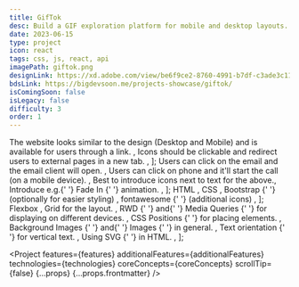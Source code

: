 ```yaml
---
title: GifTok
desc: Build a GIF exploration platform for mobile and desktop layouts.
date: 2023-06-15
type: project
icon: react
tags: css, js, react, api
imagePath: giftok.png
designLink: https://xd.adobe.com/view/be6f9ce2-8760-4991-b7df-c3ade3c11d0a-eb3c/
bdsLink: https://bigdevsoon.me/projects-showcase/giftok/
isComingSoon: false
isLegacy: false
difficulty: 3
order: 1
---
```




  <Text size="small">
    The website looks similar to the design (Desktop and Mobile) and is
    available for users through a link.
  </Text>,
  <Text size="small">
    Icons should be clickable and redirect users to external pages in a new tab.
  </Text>,
];

  <Text size="small">
    Users can click on the email and the email client will open.
  </Text>,
  <Text size="small">
    Users can click on phone and it'll start the call (on a mobile device).
  </Text>,
  <Text size="small">Best to introduce icons next to text for the above.</Text>,
  <Text size="small">
    Introduce e.g.{' '}
    <Link size="small" href="https://www.w3schools.com/w3css/w3css_animate.asp">
      Fade In
    </Link>{' '}
    animation.
  </Text>,
];

  <Text size="small">
    <Link size="small" href="https://www.w3schools.com/html/">
      HTML
    </Link>
  </Text>,
  <Text size="small">
    <Link size="small" href="https://www.w3schools.com/css/">
      CSS
    </Link>
  </Text>,
  <Text size="small">
    <Link size="small" href="https://getbootstrap.com/">
      Bootstrap
    </Link>{' '}
    (optionally for easier styling)
  </Text>,
  <Text size="small">
    <Link size="small" href="https://fontawesome.com/">
      fontawesome
    </Link>{' '}
    (additional icons)
  </Text>,
];

  <Text size="small">
    <Link
      size="small"
      href="https://css-tricks.com/snippets/css/a-guide-to-flexbox/"
    >
      Flexbox
    </Link>
    , <Link
      size="small"
      href="https://css-tricks.com/snippets/css/complete-guide-grid/"
    >
      Grid
    </Link> for the layout.
  </Text>,
  <Text size="small">
    <Link
      size="small"
      href="https://www.w3schools.com/html/html_responsive.asp"
    >
      RWD
    </Link>{' '}
    and{' '}
    <Link
      size="small"
      href="https://www.w3schools.com/css/css_rwd_mediaqueries.asp"
    >
      Media Queries
    </Link>{' '}
    for displaying on different devices.
  </Text>,
  <Text size="small">
    <Link size="small" href="https://www.w3schools.com/css/css_positioning.asp">
      CSS Positions
    </Link>{' '}
    for placing elements.
  </Text>,
  <Text size="small">
    <Link
      size="small"
      href="https://www.w3schools.com/html/html_images_background.asp"
    >
      Background Images
    </Link>{' '}
    and{' '}
    <Link size="small" href="https://www.w3schools.com/css/css3_images.asp">
      Images
    </Link>{' '}
    in general.
  </Text>,
  <Text size="small">
    <Link
      size="small"
      href="https://developer.mozilla.org/en-US/docs/Web/CSS/text-orientation"
    >
      Text orientation
    </Link>{' '}
    for vertical text.
  </Text>,
  <Text size="small">
    <Link size="small" href="https://css-tricks.com/using-svg/">
      Using SVG
    </Link>{' '}
    in HTML.
  </Text>,
];

<Project
  features={features}
  additionalFeatures={additionalFeatures}
  technologies={technologies}
  coreConcepts={coreConcepts}
  scrollTip={false}
  {...props}
  {...props.frontmatter}
/>
